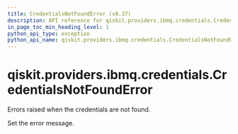 ```yaml
---
title: CredentialsNotFoundError (v0.37)
description: API reference for qiskit.providers.ibmq.credentials.CredentialsNotFoundError in qiskit v0.37
in_page_toc_min_heading_level: 1
python_api_type: exception
python_api_name: qiskit.providers.ibmq.credentials.CredentialsNotFoundError
---
```


<span id="qiskit-providers-ibmq-credentials-credentialsnotfounderror" />

# qiskit.providers.ibmq.credentials.CredentialsNotFoundError

<Class id="qiskit.providers.ibmq.credentials.CredentialsNotFoundError" isDedicatedPage={true} github="https://github.com/qiskit/qiskit-ibmq-provider/tree/stable/0.19/qiskit/providers/ibmq/credentials/exceptions.py" signature="CredentialsNotFoundError(*message)" modifiers="exception">
  Errors raised when the credentials are not found.

  Set the error message.
</Class>

